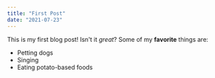 ```yaml
---
title: "First Post"
date: "2021-07-23"
---
```


This is my first blog post! Isn't it _great_?
Some of my **favorite** things are:

- Petting dogs
- Singing
- Eating potato-based foods
